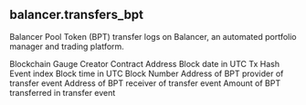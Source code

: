 ## balancer.transfers_bpt 
Balancer Pool Token (BPT) transfer logs on Balancer, an automated portfolio manager and trading platform.


<ParamField path="blockchain">
Blockchain
</ParamField>
<ParamField path="version">

</ParamField>
<ParamField path="contract_address">
Gauge Creator Contract Address
</ParamField>
<ParamField path="block_date">
Block date in UTC
</ParamField>
<ParamField path="evt_tx_hash">
Tx Hash
</ParamField>
<ParamField path="evt_index">
Event index
</ParamField>
<ParamField path="evt_block_time">
Block time in UTC
</ParamField>
<ParamField path="evt_block_number">
Block Number
</ParamField>
<ParamField path="from">
Address of BPT provider of transfer event
</ParamField>
<ParamField path="to">
Address of BPT receiver of transfer event
</ParamField>
<ParamField path="value">
Amount of BPT transferred in transfer event
</ParamField>
